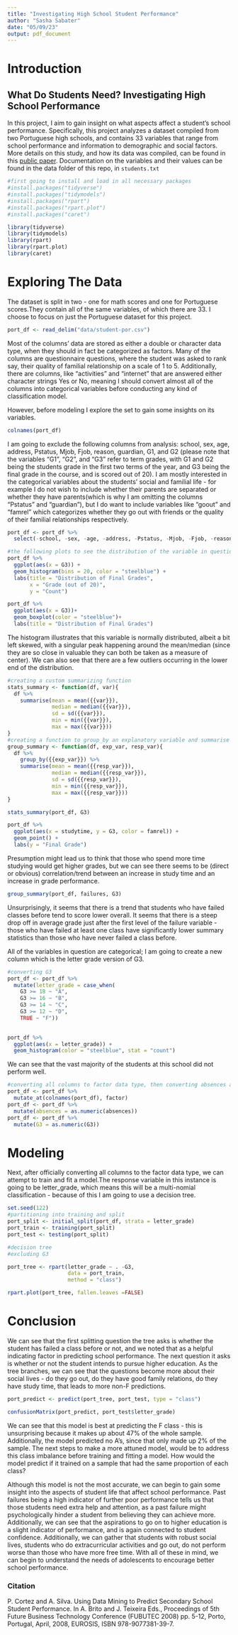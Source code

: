 ```yaml
---
title: "Investigating High School Student Performance"
author: "Sasha Sabater"
date: "05/09/23"
output: pdf_document
---
```


# Introduction

## What Do Students Need? Investigating High School Performance

In this project, I aim to gain insight on what aspects affect a student's school performance. Specifically, this project analyzes a dataset compiled from two Portuguese high schools, and contains 33 variables that range from school performance and information to demographic and social factors. More details on this study, and how its data was compiled, can be found in this [public paper](http://www3.dsi.uminho.pt/pcortez/student.pdf). Documentation on the variables and their values can be found in the data folder of this repo, in `students.txt`

```r
#first going to install and load in all necessary packages
#install.packages("tidyverse")
#install.packages("tidymodels")
#install.packages("rpart")
#install.packages("rpart.plot")
#install.packages("caret")

library(tidyverse)
library(tidymodels)
library(rpart)
library(rpart.plot)
library(caret)

```

# Exploring The Data

The dataset is split in two - one for math scores and one for Portuguese scores.They contain all of the same variables, of which there are 33. I choose to focus on just the Portuguese dataset for this project.

```r
port_df <- read_delim("data/student-por.csv")
```

Most of the columns' data are stored as either a double or character data type, when they should in fact be categorized as factors. Many of the columns are questionnaire questions, where the student was asked to rank say, their quality of familial relationship on a scale of 1 to 5. Additionally, there are columns, like "activities" and "internet" that are answered either character strings Yes or No, meaning I should convert almost all of the columns into categorical variables before conducting any kind of classification model.

However, before modeling I explore the set to gain some insights on its variables.

```r
colnames(port_df)
```

I am going to exclude the following columns from analysis: school, sex, age, address, Pstatus, Mjob, Fjob, reason, guardian, G1, and G2 (please note that the variables "G1", "G2", and "G3" refer to term grades, with G1 and G2 being the students grade in the first two terms of the year, and G3 being the final grade in the course, and is scored out of 20). I am mostly interested in the categorical variables about the students' social and familial life - for example I do not wish to include whether their parents are separated or whether they have parents(which is why I am omitting the columns "Pstatus" and "guardian"), but I do want to include variables like "goout" and "famrel" which categorizes whether they go out with friends or the quality of their familial relationships respectively.

```r
port_df <- port_df %>%
  select(-school, -sex, -age, -address, -Pstatus, -Mjob, -Fjob, -reason, -guardian, -G1, -G2)
```

```r
#the following plots to see the distribution of the variable in question
port_df %>%
  ggplot(aes(x = G3)) +
  geom_histogram(bins = 20, color = "steelblue") +
  labs(title = "Distribution of Final Grades",
       x = "Grade (out of 20)",
       y = "Count")

port_df %>%
  ggplot(aes(x = G3))+
  geom_boxplot(color = "steelblue")+
  labs(title = "Distribution of Final Grades")
```

The histogram illustrates that this variable is normally distributed, albeit a bit left skewed, with a singular peak happening around the mean/median (since they are so close in valuable they can both be taken as a measure of center). We can also see that there are a few outliers occurring in the lower end of the distribution.

```r
#creating a custom summarizing function
stats_summary <- function(df, var){
  df %>%
    summarise(mean = mean({{var}}),
              median = median({{var}}),
              sd = sd({{var}}),
              min = min({{var}}),
              max = max({{var}}))
}
#creating a function to group_by an explanatory variable and summarise a response variable
group_summary <- function(df, exp_var, resp_var){
  df %>%
    group_by({{exp_var}}) %>%
    summarise(mean = mean({{resp_var}}),
              median = median({{resp_var}}),
              sd = sd({{resp_var}}),
              min = min({{resp_var}}),
              max = max({{resp_var}}))
}

stats_summary(port_df, G3)
```

```r
port_df %>%
  ggplot(aes(x = studytime, y = G3, color = famrel)) +
  geom_point() +
  labs(y = "Final Grade")
```

Presumption might lead us to think that those who spend more time studying would get higher grades, but we can see there seems to be (direct or obvious) correlation/trend between an increase in study time and an increase in grade performance.

```r
group_summary(port_df, failures, G3)
```

Unsurprisingly, it seems that there is a trend that students who have failed classes before tend to score lower overall. It seems that there is a steep drop off in average grade just after the first level of the failure variable - those who have failed at least one class have significantly lower summary statistics than those who have never failed a class before.

All of the variables in question are categorical; I am going to create a new column which is the letter grade version of G3.

```r
#converting G3
port_df <- port_df %>%
  mutate(letter_grade = case_when(
    G3 >= 18 ~ "A",
    G3 >= 16 ~ "B",
    G3 >= 14 ~ "C",
    G3 >= 12 ~ "D",
    TRUE ~ "F"))
  
```

```r
port_df %>%
  ggplot(aes(x = letter_grade)) +
  geom_histogram(color = "steelblue", stat = "count")

```

We can see that the vast majority of the students at this school did not perform well.

```r
#converting all columns to factor data type, then converting absences and G3 back to numeric
port_df <- port_df %>%
  mutate_at(colnames(port_df), factor)
port_df <- port_df %>%
  mutate(absences = as.numeric(absences))
port_df <- port_df %>%
  mutate(G3 = as.numeric(G3))
```

# Modeling

Next, after officially converting all columns to the factor data type, we can attempt to train and fit a model.The response variable in this instance is going to be letter_grade, which means this will be a multi-nomial classification - because of this I am going to use a decision tree.

```r
set.seed(122)
#partitioning into training and split
port_split <- initial_split(port_df, strata = letter_grade)
port_train <- training(port_split)
port_test <- testing(port_split)
```

```r
#decision tree
#excluding G3

port_tree <- rpart(letter_grade ~ . -G3,
                   data = port_train,
                   method = "class")

```

```r

rpart.plot(port_tree, fallen.leaves =FALSE)

```

# Conclusion

We can see that the first splitting question the tree asks is whether the student has failed a class before or not, and we noted that as a helpful indicating factor in predicting school performance. The next question it asks is whether or not the student intends to pursue higher education. As the tree branches, we can see that the questions become more about their social lives - do they go out, do they have good family relations, do they have study time, that leads to more non-F predictions.

```r
port_predict <- predict(port_tree, port_test, type = "class")
```

```r
confusionMatrix(port_predict, port_test$letter_grade)
```

We can see that this model is best at predicting the F class - this is unsurprising because it makes up about 47% of the whole sample. Additionally, the model predicted no A's, since that only made up 2% of the sample. The next steps to make a more attuned model, would be to address this class imbalance before training and fitting a model. How would the model predict if it trained on a sample that had the same proportion of each class?

Although this model is not the most accurate, we can begin to gain some insight into the aspects of student life that affect school performance. Past failures being a high indicator of further poor performance tells us that those students need extra help and attention, as a past failure might psychologically hinder a student from believing they can achieve more. Additionally, we can see that the aspirations to go on to higher education is a slight indicator of performance, and is again connected to student confidence. Additionally, we can gather that students with robust social lives, students who do extracurricular activities and go out, do not perform worse than those who have more free time. With all of these in mind, we can begin to understand the needs of adolescents to encourage better school performance.

### Citation

P. Cortez and A. Silva. Using Data Mining to Predict Secondary School Student Performance. In A. Brito and J. Teixeira Eds., Proceedings of 5th Future Business Technology Conference (FUBUTEC 2008) pp. 5-12, Porto, Portugal, April, 2008, EUROSIS, ISBN 978-9077381-39-7.
